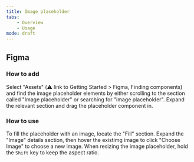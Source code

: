 ```yaml
---
title: Image placeholder
tabs:
    - Overview
    - Usage
mode: draft
---
```



## Figma

### How to add
Select "Assets" (:warning: link to Getting Started > Figma, Finding components) and find the image placeholder elements by either scrolling to the section called "Image placeholder" or searching for "image placeholder". Expand the relevant section and drag the placeholder component in.


### How to use
To fill the placeholder with an image, locate the "Fill" section. Expand the "Image" details section, then hover the existimg image to click "Choose Image" to choose a new image. When resizing the image placeholder, hold the `Shift` key to keep the aspect ratio.
